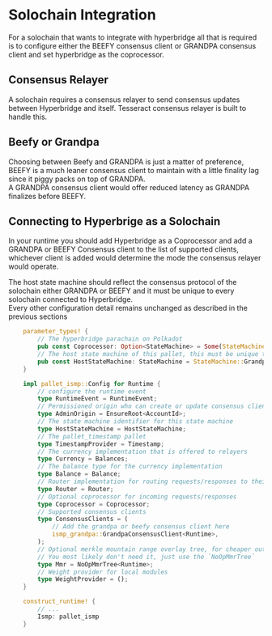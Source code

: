 # Solochain Integration

For a solochain that wants to integrate with hyperbridge all that is required is to configure either the BEEFY consensus client or GRANDPA consensus client and set hyperbridge as the coprocessor.

## Consensus Relayer

A solochain requires a consensus relayer to send consensus updates between Hyperbridge and itself. Tesseract consensus relayer is built to handle this.  

## Beefy or Grandpa

Choosing between Beefy and GRANDPA is just a matter of preference, BEEFY is a much leaner consensus client to maintain with a little finality lag since it piggy packs on top of GRANDPA.  
A GRANDPA consensus client would offer reduced latency as GRANDPA finalizes before BEEFY.

## Connecting to Hyperbrige as a Solochain

In your runtime you should add Hyperbridge as a Coprocessor and add a GRANDPA or BEEFY Consensus client to the list of supported clients, whichever client is added would determine the mode the consensus
relayer would operate.  

The host state machine should reflect the consensus protocol of the solochain either GRANDPA or BEEFY and it must be unique to every solochain connected to Hyperbridge.  
Every other configuration detail remains unchanged as described in the previous sections

```rust
    parameter_types! {
        // The hyperbridge parachain on Polkadot
        pub const Coprocessor: Option<StateMachine> = Some(StateMachine::Polkadot(3367));
        // The host state machine of this pallet, this must be unique to all every solochain
        pub const HostStateMachine: StateMachine = StateMachine::Grandpa(*b"solo"); // your unique chain id here
    }

    impl pallet_ismp::Config for Runtime {
        // configure the runtime event
        type RuntimeEvent = RuntimeEvent;
        // Permissioned origin who can create or update consensus clients
        type AdminOrigin = EnsureRoot<AccountId>;
        // The state machine identifier for this state machine
        type HostStateMachine = HostStateMachine;
        // The pallet_timestamp pallet
        type TimestampProvider = Timestamp;
        // The currency implementation that is offered to relayers
        type Currency = Balances;
        // The balance type for the currency implementation
        type Balance = Balance;
        // Router implementation for routing requests/responses to their respective modules
        type Router = Router;
        // Optional coprocessor for incoming requests/responses
        type Coprocessor = Coprocessor;
        // Supported consensus clients
        type ConsensusClients = (
            // Add the grandpa or beefy consensus client here
            ismp_grandpa::GrandpaConsensusClient<Runtime>,
        );
        // Optional merkle mountain range overlay tree, for cheaper outgoing request proofs.
        // You most likely don't need it, just use the `NoOpMmrTree`
        type Mmr = NoOpMmrTree<Runtime>;
        // Weight provider for local modules
        type WeightProvider = ();
    }

    construct_runtime! {
        // ...
        Ismp: pallet_ismp
    }
```
